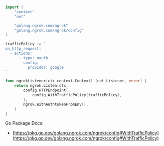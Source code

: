 ```go
import (
	"context"
	"net"

	"golang.ngrok.com/ngrok"
	"golang.ngrok.com/ngrok/config"
)

trafficPolicy := `
on_http_request:
  - actions:
      - type: oauth
        config:
          provider: google
`

func ngrokListener(ctx context.Context) (net.Listener, error) {
	return ngrok.Listen(ctx,
		config.HTTPEndpoint(
			config.WithTrafficPolicy(trafficPolicy),
		),
		ngrok.WithAuthtokenFromEnv(),
	)
}
```

Go Package Docs:

- [https://pkg.go.dev/golang.ngrok.com/ngrok/config#WithTrafficPolicy](https://pkg.go.dev/golang.ngrok.com/ngrok/config#WithTrafficPolicy)
